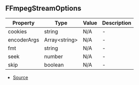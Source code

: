 ## FFmpegStreamOptions


| Property | Type | Value | Description |
| ----------- | ----------- | ----------- | ----------- |
| cookies | string | N/A | - |
| encoderArgs | Array\<string> | N/A | - |
| fmt | string | N/A | - |
| seek | number | N/A | - |
| skip | boolean | N/A | - |


- [Source](https://github.com/Androz2091/discord-player/blob/e52c3ab/packages/discord-player/src/utils/FFmpegStream.ts#L4)